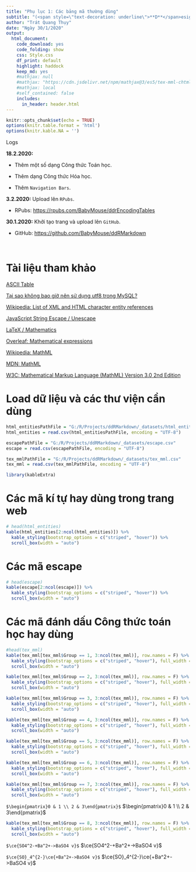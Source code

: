 ```yaml
---
title: "Phụ lục 1: Các bảng mã thường dùng"
subtitle: "(<span style=\"text-decoration: underline\">**D**</span>esign <span style=\"text-decoration: underline\">**D**</span>ocuments with <span style=\"text-decoration: underline\">**RMarkdown**</span>)"
author: "Trát Quang Thụy"
date: "Ngày 30/1/2020"
output: 
  html_document: 
    code_download: yes
    code_folding: show
    css: Style.css
    df_print: default
    highlight: haddock
    keep_md: yes
    #mathjax: null
    #mathjax: "https://cdn.jsdelivr.net/npm/mathjax@3/es5/tex-mml-chtml.js"
    #mathjax: local
    #self_contained: false
    includes:
      in_header: header.html
---
```


```r
knitr::opts_chunk$set(echo = TRUE)
options(knitr.table.format = 'html')
options(knitr.kable.NA = '')
```

<div class="logs">
<div class="logs-caption">Logs</div>
<div class="logs-content scroll">
**18.2.2020:**

- Thêm một số dạng Công thức Toán học.

- Thêm dạng Công thức Hóa học.

- Thêm `Navigation Bars`.

**3.2.2020:** Upload lên `RPubs`.

- RPubs: <a target="_parent" href="https://rpubs.com/BabyMouse/ddrEncodingTables">https://rpubs.com/BabyMouse/ddrEncodingTables</a>

**30.1.2020:** Khởi tạo trang và upload lên `GitHub`.

- GitHub: <a target="_parent" href="https://github.com/BabyMouse/ddRMarkdown">https://github.com/BabyMouse/ddRMarkdown</a>

</div></div>
</br>

# Tài liệu tham khảo
[ASCII Table](http://ascii-table.com/codepage.php?1252)

[Tại sao không bao giờ nên sử dụng utf8 trong MySQL?](https://topdev.vn/blog/tai-sao-khong-bao-gio-nen-su-dung-utf8-trong-mysql/)

[Wikipedia: List of XML and HTML character entity references](https://en.wikipedia.org/wiki/List_of_XML_and_HTML_character_entity_references)

[JavaScript String Escape / Unescape](https://www.freeformatter.com/javascript-escape.html)

[LaTeX / Mathematics](https://en.wikibooks.org/wiki/LaTeX/Mathematics)

[Overleaf: Mathematical expressions](https://www.overleaf.com/learn/latex/Mathematical_expressions)

[Wikipedia: MathML](https://en.wikipedia.org/wiki/MathML)

[MDN: MathML](https://developer.mozilla.org/en-US/docs/Web/MathML)

[W3C: Mathematical Markup Language (MathML) Version 3.0 2nd Edition](https://www.w3.org/TR/MathML3/)

# Load dữ liệu và các thư viện cần dùng
```r
html_entitiesPathFile = "G:/R/Projects/ddRMarkdown/_datasets/html_entities.csv"
html_entities = read.csv(html_entitiesPathFile, encoding = "UTF-8")

escapePathFile = "G:/R/Projects/ddRMarkdown/_datasets/escape.csv"
escape = read.csv(escapePathFile, encoding = "UTF-8")

tex_mmlPathFile = "G:/R/Projects/ddRMarkdown/_datasets/tex_mml.csv"
tex_mml = read.csv(tex_mmlPathFile, encoding = "UTF-8")

library(kableExtra)
```

# Các mã kí tự hay dùng trong trang web
```r
# head(html_entities)
kable(html_entities[2:ncol(html_entities)]) %>%
  kable_styling(bootstrap_options = c("striped", "hover")) %>%
  scroll_box(width = "auto")
```

# Các mã escape
```r
# head(escape)
kable(escape[2:ncol(escape)]) %>%
  kable_styling(bootstrap_options = c("striped", "hover")) %>%
  scroll_box(width = "auto")
```

# Các mã đánh dấu Công thức toán học hay dùng
```r
#head(tex_mml)
kable(tex_mml[tex_mml$Group == 1, 3:ncol(tex_mml)], row.names = F) %>%
  kable_styling(bootstrap_options = c("striped", "hover"), full_width = T) %>%
  scroll_box(width = "auto")
```

```r
kable(tex_mml[tex_mml$Group == 2, 3:ncol(tex_mml)], row.names = F) %>%
  kable_styling(bootstrap_options = c("striped", "hover"), full_width = T) %>%
  scroll_box(width = "auto")
```

```r
kable(tex_mml[tex_mml$Group == 3, 3:ncol(tex_mml)], row.names = F) %>%
  kable_styling(bootstrap_options = c("striped", "hover"), full_width = T) %>%
  scroll_box(width = "auto")
```

```r
kable(tex_mml[tex_mml$Group == 4, 3:ncol(tex_mml)], row.names = F) %>%
  kable_styling(bootstrap_options = c("striped", "hover"), full_width = T) %>%
  scroll_box(width = "auto")
```

```r
kable(tex_mml[tex_mml$Group == 5, 3:ncol(tex_mml)], row.names = F) %>%
  kable_styling(bootstrap_options = c("striped", "hover"), full_width = T) %>%
  scroll_box(width = "auto")
```

```r
kable(tex_mml[tex_mml$Group == 6, 3:ncol(tex_mml)], row.names = F) %>%
  kable_styling(bootstrap_options = c("striped", "hover"), full_width = T) %>%
  scroll_box(width = "auto")
```

```r
kable(tex_mml[tex_mml$Group == 7, 3:ncol(tex_mml)], row.names = F) %>%
  kable_styling(bootstrap_options = c("striped", "hover"), full_width = T) %>%
  scroll_box(width = "auto")
```

<div>`$\begin{pmatrix}0 & 1 \\ 2 & 3\end{pmatrix}$`
$\begin{pmatrix}0 & 1 \\ 2 & 3\end{pmatrix}$</div>

```r
kable(tex_mml[tex_mml$Group == 8, 3:ncol(tex_mml)], row.names = F) %>%
  kable_styling(bootstrap_options = c("striped", "hover"), full_width = T) %>%
  scroll_box(width = "auto")
```
`$\ce{SO4^2-+Ba^2+->BaSO4 v}$` $\ce{SO4^2-+Ba^2+->BaSO4 v}$

`$\ce{SO}_4^{2-}\ce{+Ba^2+->BaSO4 v}$` $\ce{SO}_4^{2-}\ce{+Ba^2+->BaSO4 v}$

<!--
https://www.facebook.com/babymouse.nice/posts/4043399262352910

Công thức Hóa học đơn giản trong RStudio/Knitr (render HTML)

Do RStudio phiên bản hiện hành (v1.2.5033) xài JavaScript MathJax v2.6.1 (để file "MathJax.js" online trên host RStudio) với config không cho phép biểu diễn những công thức hóa học, hay phương trình hóa học, dù là rất đơn giản. Do vậy, chúng ta cần customize Knitr lại, để xài được phiên bản MathJax mới nhất (v3.0).

Bước 1: Config RMarkdown

  html_document: 
    mathjax: "https://cdn.jsdelivr.net/npm/mathjax@3/es5/tex-mml-chtml.js"

Lưu ý cái chuyện thục vô bằng phím Spacebar hay Tab là rất quan trọng, nhất là ở phần header của RMarkdown.

Tham khảo thêm: https://bookdown.org/yihui/rmarkdown/html-document.html#mathjax-equations.

Bước 2: Thử nghiệm lại bằng công thức hóa học cụ thể

$\ce{SO4^2- + Ba^2+ -> BaSO4 v}$

Hoặc:

$$\ce{SO4^2- + Ba^2+ -> BaSO4 v}$$

Xem thêm: http://docs.mathjax.org/en/latest/input/tex/extensions/mhchem.html.

Cũng lưu ý thêm. MathJax v3.0 biểu diễn Công thức Hóa học thông qua Extension (một đoạn JavaScript) là mhchem. Do vậy, để biểu diễn tất cả những Công thức Hóa học mà mhchem hỗ trợ, thiết nghĩ, cũng nên xem lướt qua tài liệu của chính tác giả gốc viết.

Link: https://www.ctan.org/pkg/mhchem.

---
Cái mình cần, ví dụ như là vẽ mạch vòng thơm tho, thậm chí là bàn cờ vua, hay những nốt nhạc, đồ thị dao động tắt dần (vật lí), thì có vẻ như Knitr chưa hỗ trợ ở dạng HTML (hiểu nôm na là web, để upload lên RPubs). Hic.

Hình như hàng ngàn packages loại LaTeX đều được Knitr hỗ trợ (thông qua Pandoc), nhưng chỉ dành cho dạng PDF, và chỉ upload lên một số host hơi đặc dụng mà thôi.
-->


<!--
#as.factor(tex_mml$MathML)
#tex_mml$MathML[1]
#options(keep.source = FALSE)

#print(kable(tex_mml[2:ncol(tex_mml)]) %>% kable_styling(bootstrap_options = c("striped", "hover")) %>% scroll_box(width = "auto"))

#htmltools::html_print(
#  kable(tex_mml[2:ncol(tex_mml)]) %>% kable_styling(bootstrap_options = c("striped", #"hover")) %>% scroll_box(width = "auto")
#)


```r
t = c("Inline: \\$...\\$; Display: &#x0024;&#x0024;...&#x0024;&#x0024;")

kable(t) %>% kable_styling(bootstrap_options = c("striped", "hover")) %>% scroll_box(width = "auto")

```

<div style="border: 1px solid #ddd; padding: 5px; overflow-x: scroll; width:auto; "><table class="table table-striped table-hover" style="margin-left: auto; margin-right: auto;">
 <thead>
  <tr>
   <th style="text-align:left;"> Name </th>
   <th style="text-align:left;"> LaTeX </th>
   <th style="text-align:left;"> MathML </th>
   <th style="text-align:left;"> HTMLExample </th>
   <th style="text-align:left;"> HTMLDescription </th>
  </tr>
 </thead>
<tbody>
  <tr>
   <td style="text-align:left;"> Equations </td>
   <td style="text-align:left;"> Inline: <code>&bsol;(...&bsol;)</code>, <code>&dollar;...&dollar;</code>; Display: `\[...\]`, <code>&dollar;&dollar;...&dollar;&dollar;</code></td>
   <td style="text-align:left;"> `html <math>...</math>` hay <code>&lt;math xmlns="[http://www.w3.org/1998/Math/MathML](http://www.w3.org/1998/Math/MathML)"&gt;...&lt;/math&gt;</code> </td>
   <td style="text-align:left;"> NA </td>
   <td style="text-align:left;"> Đánh dấu Công thức toán học. </td>
  </tr>
</tbody>
</table></div>
-->

<br/><br/><br/><br/>

